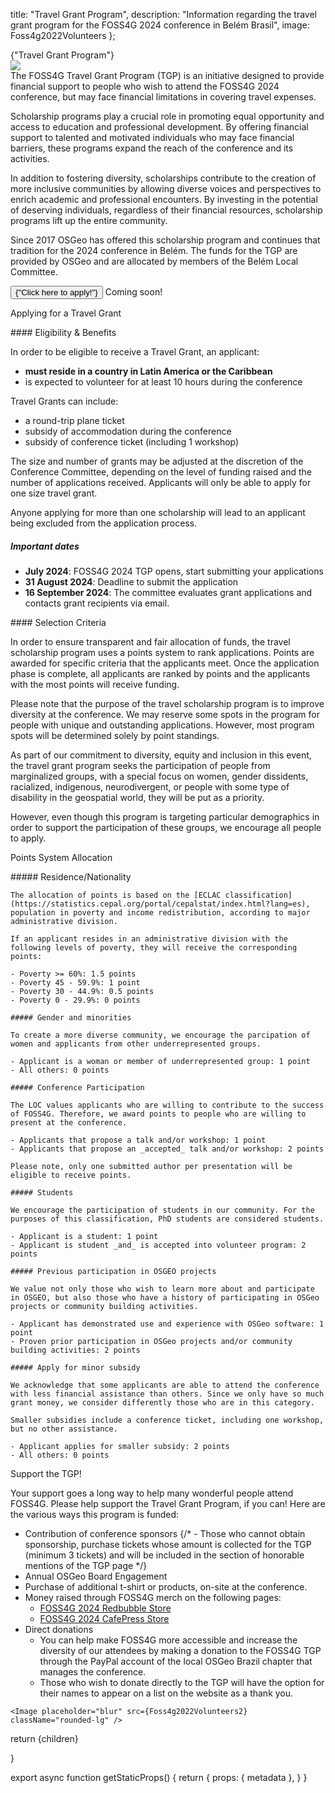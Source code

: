 
  title: "Travel Grant Program",
  description: "Information regarding the travel grant program for the FOSS4G 2024 conference in Belém Brasil",
  image: Foss4g2022Volunteers
};

<Heading color="red" bubble>
  {"Travel Grant Program"}
</Heading>

<div className="sm:grid sm:grid-cols-2 sm:space-x-4 space-y-4 sm:space-y-0">
  <div className="">
    <Image placeholder="blur" src={Foss4g2022Volunteers} className="rounded-lg" />
  </div>
  <div className="">
  The FOSS4G Travel Grant Program (TGP) is an initiative designed to provide financial support to people who wish to attend the FOSS4G 2024 conference, but may face financial limitations in covering travel expenses.

Scholarship programs play a crucial role in promoting equal opportunity and access to education and professional development. By offering financial support to talented and motivated individuals who may face financial barriers, these programs expand the reach of the conference and its activities.

In addition to fostering diversity, scholarships contribute to the creation of more inclusive communities by allowing diverse voices and perspectives to enrich academic and professional encounters. By investing in the potential of deserving individuals, regardless of their financial resources, scholarship programs lift up the entire community.

Since 2017 OSGeo has offered this scholarship program and continues that tradition for the 2024 conference in Belém. The funds for the TGP are provided by OSGeo and are allocated by members of the Belém Local Committee.

  <div className="flex">
    <button className=" border-f4g_red text-white bg-f4g_orange border line-through italic rounded-lg py-2 px-3 text-lg font-ubuntu">
    {"Click here to apply!"}
    </button>
    <span className="text-f4g_red text-xl font-ubuntu ml-4 font-bold">
    Coming soon!
    </span>
  </div>
  </div>
</div>

<Heading color="orange">Applying for a Travel Grant</Heading>

<div className="sm:grid sm:grid-cols-2 sm:space-x-4 space-y-4 sm:space-y-0">
  <div>
  #### Eligibility & Benefits

  In order to be eligible to receive a Travel Grant, an applicant:

  - **must reside in a country in Latin America or the Caribbean**
  - is expected to volunteer for at least 10 hours during the conference

  Travel Grants can include:

  - a round-trip plane ticket
  - subsidy of accommodation during the conference
  - subsidy of conference ticket (including 1 workshop)

  The size and number of grants may be adjusted at the discretion of the Conference Committee, depending on the level of funding raised and the number of applications received. Applicants will only be able to apply for one size travel grant.

  Anyone applying for more than one scholarship will lead to an applicant being excluded from the application process.

  ##### Important dates

  - **July 2024**: FOSS4G 2024 TGP opens, start submitting your applications
  - **31 August 2024**: Deadline to submit the application
  - **16 September 2024**: The committee evaluates grant applications and contacts grant recipients via email.
</div>
<div>
#### Selection Criteria

In order to ensure transparent and fair allocation of funds, the travel scholarship program uses a points system to rank applications. Points are awarded for specific criteria that the applicants meet. Once the application phase is complete, all applicants are ranked by points and the applicants with the most points will receive funding.

Please note that the purpose of the travel scholarship program is to improve diversity at the conference. We may reserve some spots in the program for people with unique and outstanding applications. However, most program spots will be determined solely by point standings.

As part of our commitment to diversity, equity and inclusion in this event, the travel grant program seeks the participation of people from marginalized groups, with a special focus on women, gender dissidents, racialized, indigenous, neurodivergent, or people with some type of disability in the geospatial world, they will be put as a priority.

However, even though this program is targeting particular demographics in order to support the participation of these groups, we encourage all people to apply.

  </div>
</div>

<Heading color="green">Points System Allocation</Heading>

<div className="sm:grid sm:grid-cols-2 sm:space-x-4 space-y-4 sm:space-y-0">
  <div>
    ##### Residence/Nationality

    The allocation of points is based on the [ECLAC classification](https://statistics.cepal.org/portal/cepalstat/index.html?lang=es), population in poverty and income redistribution, according to major administrative division.

    If an applicant resides in an administrative division with the following levels of poverty, they will receive the corresponding points:

    - Poverty >= 60%: 1.5 points
    - Poverty 45 - 59.9%: 1 point
    - Poverty 30 - 44.9%: 0.5 points
    - Poverty 0 - 29.9%: 0 points

    ##### Gender and minorities

    To create a more diverse community, we encourage the parcipation of women and applicants from other underrepresented groups.

    - Applicant is a woman or member of underrepresented group: 1 point
    - All others: 0 points

    ##### Conference Participation

    The LOC values ​​applicants who are willing to contribute to the success of FOSS4G. Therefore, we award points to people who are willing to present at the conference.

    - Applicants that propose a talk and/or workshop: 1 point
    - Applicants that propose an _accepted_ talk and/or workshop: 2 points

    Please note, only one submitted author per presentation will be eligible to receive points.

  </div>
  <div>

    ##### Students

    We encourage the participation of students in our community. For the purposes of this classification, PhD students are considered students.

    - Applicant is a student: 1 point
    - Applicant is student _and_ is accepted into volunteer program: 2 points

    ##### Previous participation in OSGEO projects

    We value not only those who wish to learn more about and participate in OSGEO, but also those who have a history of participating in OSGeo projects or community building activities.

    - Applicant has demonstrated use and experience with OSGeo software: 1 point
    - Proven prior participation in OSGeo projects and/or community building activities: 2 points

    ##### Apply for minor subsidy

    We acknowledge that some applicants are able to attend the conference with less financial assistance than others. Since we only have so much grant money, we consider differently those who are in this category.

    Smaller subsidies include a conference ticket, including one workshop, but no other assistance.

    - Applicant applies for smaller subsidy: 2 points
    - All others: 0 points

  </div>
</div>

<Heading color="blue">Support the TGP!</Heading>

<div className="grid sm:grid-cols-2 sm:space-x-4 gap-y-4 sm:space-y-0">
  <div className="order-last sm:order-first">
    Your support goes a long way to help many wonderful people attend FOSS4G. Please help support the Travel Grant Program, if you can! Here are the various ways this program is funded:

  - Contribution of conference sponsors
    {/* - Those who cannot obtain sponsorship, purchase tickets whose amount is collected for the TGP (minimum 3 tickets) and will be included in the section of honorable mentions of the TGP page */}
  - Annual OSGeo Board Engagement
  - Purchase of additional t-shirt or products, on-site at the conference.
  - Money raised through FOSS4G merch on the following pages:
    - [FOSS4G 2024 Redbubble Store](https://www.redbubble.com/people/FOSS4G2024/)
    - [FOSS4G 2024 CafePress Store](https://www.cafepress.com/shop/FOSS4G2024)
  - Direct donations
    - You can help make FOSS4G more accessible and increase the diversity of our attendees by making a donation to the FOSS4G TGP through the PayPal account of the local OSGeo Brazil chapter that manages the conference.
    - Those who wish to donate directly to the TGP will have the option for their names to appear on a list on the website as a thank you.

  </div>

  <div>

    <Image placeholder="blur" src={Foss4g2022Volunteers2} className="rounded-lg" />
  </div>
</div>

  return <MdxLayout metadata={metadata}>{children}</MdxLayout>

}

export async function getStaticProps() {
  return {
    props: {
      metadata
    },
  }
}